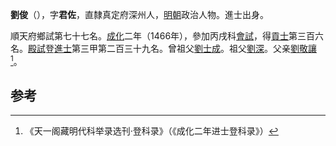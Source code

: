 '''劉俊'''（{{bd|1438年||？}}），字'''君佐'''，直隸真定府深州人，[[明朝|明朝]]政治人物。進士出身。

順天府鄉試第七十七名。[[成化|成化]]二年（1466年），參加丙戌科[[會試|會試]]，得[[貢士|貢士]]第三百六名。[[殿試|殿試]]登[[進士|進士]]第三甲第二百三十九名。曾祖父[[劉士成|劉士成]]。祖父[[劉深|劉深]]。父亲[[劉敬讓|劉敬讓]]<ref>《天一阁藏明代科举录选刊·登科录》（《成化二年进士登科录》）</ref>。

==参考==
{{reflist}}
{{明朝人物小作品}}
{{成化二年丙戌科殿試金榜}}